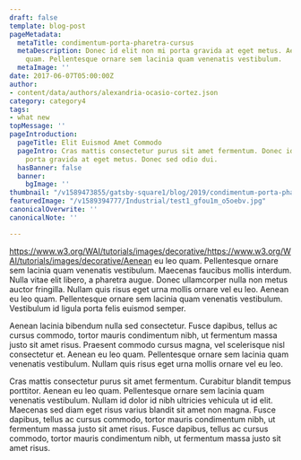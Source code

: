 ```yaml
---
draft: false
template: blog-post
pageMetadata:
  metaTitle: condimentum-porta-pharetra-cursus
  metaDescription: Donec id elit non mi porta gravida at eget metus. Aenean eu leo
    quam. Pellentesque ornare sem lacinia quam venenatis vestibulum.
  metaImage: ''
date: 2017-06-07T05:00:00Z
author:
- content/data/authors/alexandria-ocasio-cortez.json
category: category4
tags:
- what new
topMessage: ''
pageIntroduction:
  pageTitle: Elit Euismod Amet Commodo
  pageIntro: Cras mattis consectetur purus sit amet fermentum. Donec id elit non mi
    porta gravida at eget metus. Donec sed odio dui.
  hasBanner: false
  banner:
    bgImage: ''
thumbnail: "/v1589473855/gatsby-square1/blog/2019/condimentum-porta-pharetra-cursus/sample-image-4_kgw4sh.jpg"
featuredImage: "/v1589394777/Industrial/test1_gfou1m_o5oebv.jpg"
canonicalOverwrite: ''
canonicalNote: ''

---
```

https://www.w3.org/WAI/tutorials/images/decorative/https://www.w3.org/WAI/tutorials/images/decorative/Aenean eu leo quam. Pellentesque ornare sem lacinia quam venenatis vestibulum. Maecenas faucibus mollis interdum. Nulla vitae elit libero, a pharetra augue. Donec ullamcorper nulla non metus auctor fringilla. Nullam quis risus eget urna mollis ornare vel eu leo. Aenean eu leo quam. Pellentesque ornare sem lacinia quam venenatis vestibulum. Vestibulum id ligula porta felis euismod semper.

Aenean lacinia bibendum nulla sed consectetur. Fusce dapibus, tellus ac cursus commodo, tortor mauris condimentum nibh, ut fermentum massa justo sit amet risus. Praesent commodo cursus magna, vel scelerisque nisl consectetur et. Aenean eu leo quam. Pellentesque ornare sem lacinia quam venenatis vestibulum. Nullam quis risus eget urna mollis ornare vel eu leo.

Cras mattis consectetur purus sit amet fermentum. Curabitur blandit tempus porttitor. Aenean eu leo quam. Pellentesque ornare sem lacinia quam venenatis vestibulum. Nullam id dolor id nibh ultricies vehicula ut id elit. Maecenas sed diam eget risus varius blandit sit amet non magna. Fusce dapibus, tellus ac cursus commodo, tortor mauris condimentum nibh, ut fermentum massa justo sit amet risus. Fusce dapibus, tellus ac cursus commodo, tortor mauris condimentum nibh, ut fermentum massa justo sit amet risus.